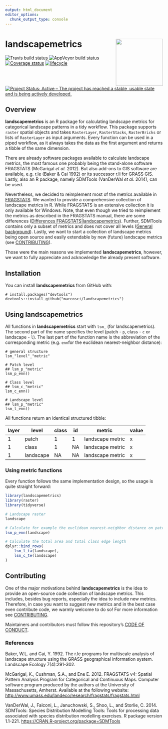 ```yaml
---
output: html_document
editor_options: 
  chunk_output_type: console
---
```


<!-- README.md is generated from README.Rmd. Please edit that file -->

# landscapemetrics <img src="man/figures/logo.png" align="right" width="150" />

[![Travis build
status](https://travis-ci.org/marcosci/landscapemetrics.svg?branch=master)](https://travis-ci.org/marcosci/landscapemetrics)
[![AppVeyor build
status](https://ci.appveyor.com/api/projects/status/github/marcosci/landscapemetrics?branch=master&svg=true)](https://ci.appveyor.com/project/marcosci/landscapemetrics)
[![Coverage
status](https://codecov.io/gh/marcosci/landscapemetrics/branch/master/graph/badge.svg)](https://codecov.io/github/marcosci/landscapemetrics?branch=master)
[![lifecycle](https://img.shields.io/badge/lifecycle-experimental-orange.svg)](https://www.tidyverse.org/lifecycle/#experimental)
[![Project Status: Active – The project has reached a stable, usable
state and is being actively
developed.](http://www.repostatus.org/badges/latest/active.svg)](http://www.repostatus.org/#active)

## Overview

**landscapemetrics** is an R package for calculating landscape metrics
for categorical landscape patterns in a tidy workflow. This package
supports `raster` spatial objects and takes `RasterLayer`,
`RasterStacks`, `RasterBricks` or lists of `RasterLayer` as input
arguments. Every function can be used in a piped workflow, as it always
takes the data as the first argument and returns a tibble of the same
dimension.

There are already software packages available to calculate landscape
metrics, the most famous one probably being the stand-alone software
FRAGSTATS (McGarigal *et al.* 2012). But also add-ons to GIS software
are available, e.g. r.le (Baker & Cai 1992) or its successor r.li for
GRASS GIS. Lastly, also an R package, namely SDMTools (VanDerWal *et
al.* 2014), can be used.

Nevertheless, we decided to reimplement most of the metrics available in
[FRAGSTATS](https://www.umass.edu/landeco/research/fragstats/documents/fragstats_documents.html).
We wanted to provide a comprehensive collection of landscape metrics in
R. While FRAGSTATS is an extensive collection it is only available for
Windows. Note, that even though we tried to reimplement the metrics as
described in the FRAGSTATS manual, there are some differences
([Differences
FRAGSTATS|landscapemetrics](https://marcosci.github.io/landscapemetrics/articles/articles/comparing_fragstats_landscapemetrics.html)).
Further, SDMTools contains only a subset of metrics and does not cover
all levels ([General
background](https://marcosci.github.io/landscapemetrics/articles/articles/general-background.html)).
Lastly, we want to start a collection of landscape metrics being open
source and easily extendable by new (future) landscape metrics (see
[CONTRIBUTING](CONTRIBUTING.md)).

Those were the main reasons we implemented **landscapemetrics**,
however, we want to fully appreciate and acknowledge the already present
software.

## Installation

You can install **landscapemetrics** from GitHub with:

```
# install.packages("devtools")
devtools::install_github("marcosci/landscapemetrics")
```

## Using landscapemetrics

All functions in **landscapemetrics** start with `lsm_` (for landscapemetrics). The second part of the name specifies the level (patch - `p`, class - `c` or landscape - `l`). The last part of the function name is the abbreviation of the corresponding metric (e.g. `enn`for the euclidean nearest-neighbor distance):   

```
# general structure
lsm_"level"_"metric"

# Patch level
## lsm_p_"metric"
lsm_p_enn()

# Class level
## lsm_c_"metric"
lsm_c_enn()

# Landscape level
## lsm_p_"metric"
lsm_l_enn()
```

All functions return an identical structured tibble:

<p style="text-align:center;">

| layer | level     | class | id | metric           | value |
| ----- | --------- | ----- | -- | ---------------- | ----- |
| 1     | patch     | 1     | 1  | landscape metric | x     |
| 1     | class     | 1     | NA | landscape metric | x     |
| 1     | landscape | NA    | NA | landscape metric | x     |

</p>

### Using metric functions

Every function follows the same implementation design, so the usage is
quite straight forward:

```r
library(landscapemetrics)
library(raster)
library(tidyverse)
```

```r
# Landscape raster
landscape

# Calculate for example the euclidean nearest-neighbor distance on patch level
lsm_p_enn(landscape)

# Calculate the total area and total class edge length
dplyr::bind_rows(
    lsm_l_ta(landscape), 
    lsm_c_te(landscape)
)
```

## Contributing

One of the major motivations behind **landscapemetrics** is the idea to
provide an open-source code collection of landscape metrics. This
includes, besides bug reports, especially the idea to include new
metrics. Therefore, in case you want to suggest new metrics and in the
best case even contribute code, we warmly welcome to do so\! For more
information see [CONTRIBUTING](CONTRIBUTING.md).

Maintainers and contributors must follow this repository’s [CODE OF
CONDUCT](CODE_OF_CONDUCT.md).

### References

Baker, W.L. and Cai, Y. 1992. The r.le programs for multiscale analysis
of landscape structure using the GRASS geographical information system.
Landscape Ecology 7(4):291-302.

McGarigal, K., Cushman, S.A., and Ene E. 2012. FRAGSTATS v4: Spatial
Pattern Analysis Program for Categorical and Continuous Maps. Computer
software program produced by the authors at the University of
Massachusetts, Amherst. Available at the following website:
<http://www.umass.edu/landeco/research/fragstats/fragstats.html>

VanDerWal, J., Falconi, L., Januchowski, S., Shoo, L., and Storlie, C.
2014. SDMTools: Species Distribution Modelling Tools: Tools for
processing data associated with species distribution modelling
exercises. R package version 1.1-221.
<https://CRAN.R-project.org/package=SDMTools>
